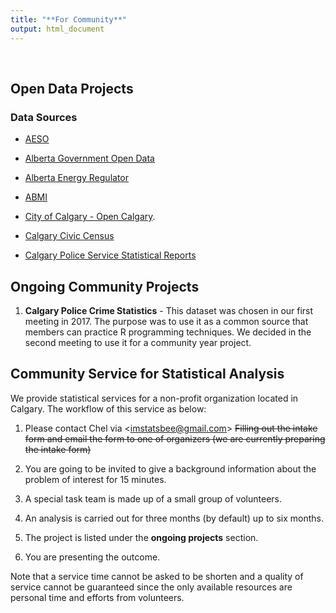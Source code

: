 ```yaml
---
title: "**For Community**"
output: html_document
---
```


<br>

## Open Data Projects 

### Data Sources 

* [AESO](ets.aeso.ca){target="_blank"}

* [Alberta Government Open Data](https://economicdashboard.alberta.ca/OilPrice){target="_blank"}

* [Alberta Energy Regulator](https://www.aer.ca/providing-information/data-and-reports/statistical-reports){target="_blank"}

* [ABMI](http://www.abmi.ca/home/data-analytics/da-top/da-product-overview){target="_blank"}

* [City of Calgary - Open Calgary](https://data.calgary.ca/){target="_blank"}.  

* [Calgary Civic Census](http://www.calgary.ca/CA/city-clerks/Pages/Election-and-information-services/Civic-Census/CensusResults.aspx){target="_blank"}

* [Calgary Police Service Statistical Reports](http://www.calgary.ca/cps/Pages/Statistics/Calgary-Police-statistical-reports.aspx){target="_blank"}


## **Ongoing Community Projects**

1. **Calgary Police Crime Statistics** - This dataset was chosen in our first meeting in 2017.  The purpose was to use it as a common source that members can practice R programming techniques.  We decided in the second meeting to use it for a community year project.  



## **Community Service for Statistical Analysis**

We provide statistical services for a non-profit organization located in Calgary.  The workflow of this service as below:

1. Please contact Chel via <<imstatsbee@gmail.com>> <s>Filling out the intake form and email the form to one of organizers (we are currently preparing the intake form)</s> 
<!--[Alice Lam](https://www.linkedin.com/in/alice-lam-71796238/){target="_blank"} <<alicelam22@gmail.com>> -->


2. You are going to be invited to give a background information about the problem of interest for 15 minutes. 

3. A special task team is made up of a small group of volunteers. 

4. An analysis is carried out for three months (by default) up to six months. 

5. The project is listed under the **ongoing projects** section.

6. You are presenting the outcome.  

Note that a service time cannot be asked to be shorten and a quality of service cannot be guaranteed since the only available resources are personal time and efforts from volunteers. 
    
